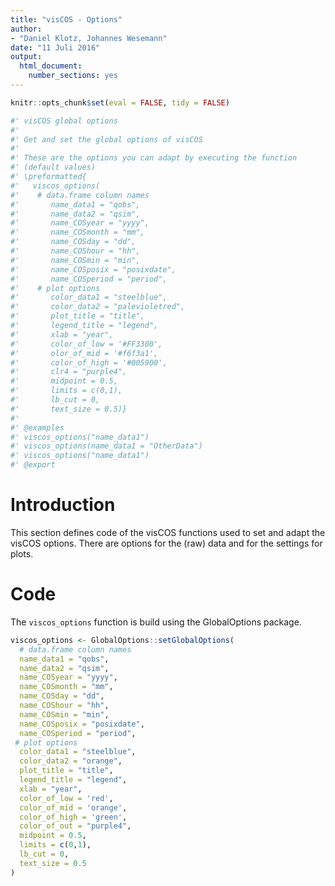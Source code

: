 ```yaml
---
title: "visCOS - Options"
author: 
- "Daniel Klotz, Johannes Wesemann"
date: "11 Juli 2016"
output: 
  html_document:
    number_sections: yes
---
```


```r
knitr::opts_chunk$set(eval = FALSE, tidy = FALSE)
```
```r
#' visCOS global options
#' 
#' Get and set the global options of visCOS
#' 
#' These are the options you can adapt by executing the function 
#' (default values)
#' \preformatted{
#'   viscos_options(
#'    # data.frame column names
#'       name_data1 = "qobs",
#'       name_data2 = "qsim",
#'       name_COSyear = "yyyy",
#'       name_COSmonth = "mm",
#'       name_COSday = "dd",
#'       name_COShour = "hh",
#'       name_COSmin = "min",
#'       name_COSposix = "posixdate",
#'       name_COSperiod = "period",
#'    # plot options
#'       color_data1 = "steelblue", 
#'       color_data2 = "palevioletred",
#'       plot_title = "title",
#'       legend_title = "legend",
#'       xlab = "year",
#'       color_of_low = '#FF3300',
#'       olor_of_mid = '#f6f3a1',
#'       color_of_high = '#005900',
#'       clr4 = "purple4",
#'       midpoint = 0.5,
#'       limits = c(0,1),
#'       lb_cut = 0,
#'       text_size = 0.5)}
#'
#' @examples
#' viscos_options("name_data1")
#' viscos_options(name_data1 = "OtherData")
#' viscos_options("name_data1")
#' @export
```
# Introduction 
This section defines code of the visCOS functions used to set and adapt the 
visCOS options. There are options for the (raw) data and for the settings for 
 plots.

# Code
The `viscos_options` function is build using the GlobalOptions package.

```r

viscos_options <- GlobalOptions::setGlobalOptions( 
  # data.frame column names
  name_data1 = "qobs", 
  name_data2 = "qsim", 
  name_COSyear = "yyyy",
  name_COSmonth = "mm",
  name_COSday = "dd",
  name_COShour = "hh",
  name_COSmin = "min",
  name_COSposix = "posixdate",
  name_COSperiod = "period",
 # plot options
  color_data1 = "steelblue", 
  color_data2 = "orange",
  plot_title = "title",
  legend_title = "legend",
  xlab = "year",
  color_of_low = 'red',
  color_of_mid = 'orange',
  color_of_high = 'green',
  color_of_out = "purple4",
  midpoint = 0.5,
  limits = c(0,1),
  lb_cut = 0,
  text_size = 0.5
)

```

